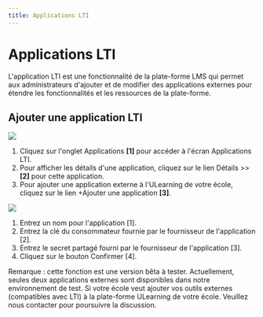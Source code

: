 ```yaml
--- 
title: Applications LTI
--- 
```


# Applications LTI

L'application LTI est une fonctionnalité de la plate-forme LMS qui permet aux administrateurs d'ajouter et de modifier des applications externes pour étendre les fonctionnalités et les ressources de la plate-forme. 
 
## Ajouter une application LTI

![](/img/ulearning/admin/lti01.png)

1. Cliquez sur l'onglet Applications **[1]** pour accéder à l'écran Applications LTI. 
2. Pour afficher les détails d'une application, cliquez sur le lien Détails >> **[2]** pour cette application. 
3. Pour ajouter une application externe à l'ULearning de votre école, cliquez sur le lien +Ajouter une application **[3]**.

![](/img/ulearning/admin/lti02.png)
1. Entrez un nom pour l'application [1]. 
2. Entrez la clé du consommateur fournie par le fournisseur de l'application [2]. 
3. Entrez le secret partagé fourni par le fournisseur de l'application [3]. 
4. Cliquez sur le bouton Confirmer [4]. 

Remarque : cette fonction est une version bêta à tester. Actuellement, seules deux applications externes sont disponibles dans notre environnement de test. Si votre école veut ajouter vos outils externes (compatibles avec LTI) à la plate-forme ULearning de votre école. Veuillez nous contacter pour poursuivre la discussion.
